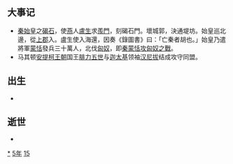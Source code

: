{{yearTOC|-215|[[秦始皇|秦始皇]]三十二年}}

== 大事记 ==
*[[秦始皇|秦始皇]]之[[碣石|碣石]]，使[[燕|燕]]人[[盧生|盧生]]求[[羨門|羨門]]，刻碣石門。壞城郭，決通堤坊。始皇巡北邊，從[[上郡|上郡]]入。盧生使入海還，因奏《錄圖書》曰：「亡秦者胡也。」始皇乃遣將軍[[蒙恬|蒙恬]]發兵三十萬人，北伐[[匈奴|匈奴]]，即[[秦蒙恬攻匈奴之戰|秦蒙恬攻匈奴之戰]]。
*马其顿[[安提柯王朝|安提柯王朝]]国王[[腓力五世_(马其顿)|腓力五世]]与[[古迦太基|迦太基]]领袖[[汉尼拔|汉尼拔]]结成攻守同盟。

== 出生 ==
*

== 逝世 ==
{{Wikisource year mention}}
*

[[Category:前215年|*]]
[[Category:前210年代|5年]]
[[Category:前3世纪各年|15]]